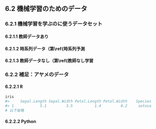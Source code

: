 ## 6.2 機械学習のためのデータ

### 6.2.1 機械学習を学ぶのに使うデータセット

#### 6.2.1.1 教師データあり

#### 6.2.1.2 時系列データ（第\ref{時系列予測

#### 6.2.1.3 教師データなし（第\ref{教師なし学習

### 6.2.2 補足：アヤメのデータ

#### 6.2.2.1 R

```r
iris
#>     Sepal.Length Sepal.Width Petal.Length Petal.Width    Species
#> 1            5.1         3.5          1.4         0.2     setosa
# 以下省略
```

#### 6.2.2.2 Python

